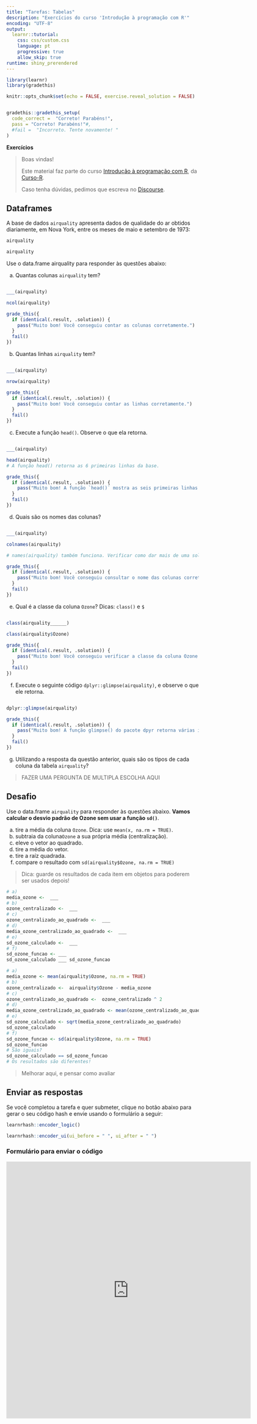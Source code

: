 ```yaml
---
title: "Tarefas: Tabelas"
description: "Exercícios do curso 'Introdução à programação com R'"
encoding: "UTF-8"
output: 
  learnr::tutorial:
    css: css/custom.css
    language: pt
    progressive: true
    allow_skip: true
runtime: shiny_prerendered
---
```


```r
library(learnr)
library(gradethis)

knitr::opts_chunk$set(echo = FALSE, exercise.reveal_solution = FALSE)


gradethis::gradethis_setup(
  code_correct =  "Correto! Parabéns!",
  pass = "Correto! Parabéns!"#,
  #fail =  "Incorreto. Tente novamente! "
)
```


**Exercícios**

> Boas vindas! 
>
> Este material faz parte do curso [Introdução à programação com R](https://curso-r.com/cursos/intro-programacao/), da [Curso-R](https://www.curso-r.com/).
>
> Caso tenha dúvidas, pedimos que escreva no [<i class="fab fa-discourse"></i> Discourse](https://discourse.curso-r.com/).


## Dataframes

A base de dados `airquality` apresenta dados de qualidade do ar obtidos diariamente, em Nova York, entre os meses de maio e setembro de 1973:

```r
airquality
```


```r
airquality
``` 

Use o data.frame airquality para responder às questões abaixo:

a) Quantas colunas `airquality` tem?

```r

```

```r
___(airquality)
```

```r
ncol(airquality)
```



```r
grade_this({
  if (identical(.result, .solution)) {
    pass("Muito bom! Você conseguiu contar as colunas corretamente.")
  }
  fail()
})
```

b) Quantas linhas `airquality` tem?

```r

```

```r
___(airquality)
```

```r
nrow(airquality)
```

```r
grade_this({
  if (identical(.result, .solution)) {
    pass("Muito bom! Você conseguiu contar as linhas corretamente.")
  }
  fail()
})
```

c) Execute a função `head()`. Observe o que ela retorna.

```r

```

```r
___(airquality)
```

```r
head(airquality)
# A função head() retorna as 6 primeiras linhas da base.
```



```r
grade_this({
  if (identical(.result, .solution)) {
    pass("Muito bom! A função `head()` mostra as seis primeiras linhas de um data.frame")
  }
  fail()
})
```

d) Quais são os nomes das colunas?

```r

```

```r
___(airquality)
```

```r
colnames(airquality)

# names(airquality) também funciona. Verificar como dar mais de uma solução possível.
```

```r
grade_this({
  if (identical(.result, .solution)) {
    pass("Muito bom! Você conseguiu consultar o nome das colunas corretamente. Existe mais de uma função que possibilita conferir o nome da colunas de um data.frame, como:  `colnames()` e `names()`.")
  }
  fail()
})
```


e) Qual é a classe da coluna `Ozone`? Dicas: `class()` e `$`

```r

```

```r
class(airquality______)
```

```r
class(airquality$Ozone)
```

```r
grade_this({
  if (identical(.result, .solution)) {
    pass("Muito bom! Você conseguiu verificar a classe da coluna Ozone corretamente.")
  }
  fail()
})
```

f) Execute o seguinte código `dplyr::glimpse(airquality)`, e observe o que ele retorna.

```r

```


```r
dplyr::glimpse(airquality)
```

```r
grade_this({
  if (identical(.result, .solution)) {
    pass("Muito bom! A função glimpse() do pacote dpyr retorna várias informações interessantes sobre uma base de dados, como: o número de linhas, número de colunas, nome das colunas, tipo de cada coluna e as primeiras observações da coluna, para ter uma ideia dos dados disponíveis.")
  }
  fail()
})
```


g) Utilizando a resposta da questão anterior, quais são os tipos de cada coluna da tabela `airquality`?

> FAZER UMA PERGUNTA  DE MULTIPLA ESCOLHA AQUI


## Desafio

Use o data.frame `airquality` para responder às questões abaixo. __Vamos calcular o desvio padrão de Ozone sem usar a função `sd()`__.

  a) tire a média da coluna `Ozone`. Dica: use `mean(x, na.rm = TRUE)`.
  b) subtraia da coluna` Ozone` a sua própria média (centralização).
  c) eleve o vetor ao quadrado.
  d) tire a média do vetor.
  e) tire a raíz quadrada.
  f) compare o resultado com `sd(airquality$Ozone, na.rm = TRUE)`

> Dica: guarde os resultados de cada item em objetos para poderem ser usados depois!

```r
# a)
media_ozone <-  ___ 
# b) 
ozone_centralizado <-  ___ 
# c) 
ozone_centralizado_ao_quadrado <-  ___  
# d) 
media_ozone_centralizado_ao_quadrado <-  ___ 
# e)
sd_ozone_calculado <-  ___ 
# f)
sd_ozone_funcao <- ___  
sd_ozone_calculado ___ sd_ozone_funcao
```


```r
# a)
media_ozone <- mean(airquality$Ozone, na.rm = TRUE)
# b)
ozone_centralizado <-  airquality$Ozone - media_ozone
# c)
ozone_centralizado_ao_quadrado <-  ozone_centralizado ^ 2
# d)
media_ozone_centralizado_ao_quadrado <- mean(ozone_centralizado_ao_quadrado, na.rm = TRUE)
# e)
sd_ozone_calculado <- sqrt(media_ozone_centralizado_ao_quadrado)
sd_ozone_calculado
# f)
sd_ozone_funcao <- sd(airquality$Ozone, na.rm = TRUE)
sd_ozone_funcao 
# São iguais?
sd_ozone_calculado == sd_ozone_funcao
# Os resultados são diferentes!
```

> Melhorar aqui, e pensar como avaliar

## Enviar as respostas

Se você completou a tarefa e quer submeter, clique no botão abaixo para gerar o seu código hash e envie usando o formulário a seguir:

```r
learnrhash::encoder_logic()
```

```r
learnrhash::encoder_ui(ui_before = " ", ui_after = " ")
```

### Formulário para enviar o código

<iframe src="https://docs.google.com/forms/d/e/1FAIpQLSd53h-0iVXI9CyPp0g-yQB0yov6ZcadVISUgMRnsEi5k6BnKA/viewform?embedded=true" width="640" height="673" frameborder="0" marginheight="0" marginwidth="0">Carregando…</iframe>

